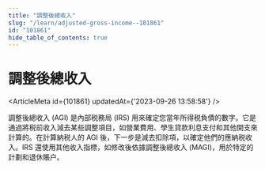 ```yaml
---
title: "調整後總收入"
slug: "/learn/adjusted-gross-income--101861"
id: "101861"
hide_table_of_contents: true
---
```



# 調整後總收入

<ArticleMeta id={101861} updatedAt={'2023-09-26 13:58:58'} />
<div className='border-solid border-b border-t-0 my-4 border-[var(--ifm-color-gray-300)]' />

調整後總收入 (AGI) 是內部税務局 (IRS) 用來確定您當年所得税負債的數字。它是通過將税前收入減去某些調整項目，如營業費用、學生貸款利息支付和其他開支來計算的。在計算納税人的 AGI 後，下一步是減去扣除項，以確定他們的應納税收入。IRS 還使用其他收入指標，如修改後依據調整後總收入 (MAGI)，用於特定的計劃和退休賬户。
